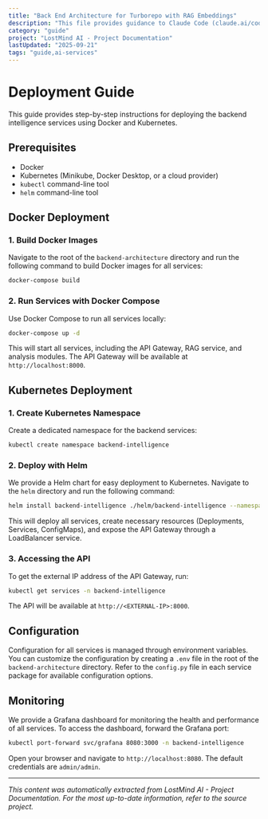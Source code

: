 ```yaml
---
title: "Back End Architecture for Turborepo with RAG Embeddings"
description: "This file provides guidance to Claude Code (claude.ai/code) when working with code in this repository."
category: "guide"
project: "LostMind AI - Project Documentation"
lastUpdated: "2025-09-21"
tags: "guide,ai-services"
---
```


# Deployment Guide

This guide provides step-by-step instructions for deploying the backend intelligence services using Docker and Kubernetes.

## Prerequisites

- Docker
- Kubernetes (Minikube, Docker Desktop, or a cloud provider)
- `kubectl` command-line tool
- `helm` command-line tool

## Docker Deployment

### 1. Build Docker Images

Navigate to the root of the `backend-architecture` directory and run the following command to build Docker images for all services:

```bash
docker-compose build
```

### 2. Run Services with Docker Compose

Use Docker Compose to run all services locally:

```bash
docker-compose up -d
```

This will start all services, including the API Gateway, RAG service, and analysis modules. The API Gateway will be available at `http://localhost:8000`.

## Kubernetes Deployment

### 1. Create Kubernetes Namespace

Create a dedicated namespace for the backend services:

```bash
kubectl create namespace backend-intelligence
```

### 2. Deploy with Helm

We provide a Helm chart for easy deployment to Kubernetes. Navigate to the `helm` directory and run the following command:

```bash
helm install backend-intelligence ./helm/backend-intelligence --namespace backend-intelligence
```

This will deploy all services, create necessary resources (Deployments, Services, ConfigMaps), and expose the API Gateway through a LoadBalancer service.

### 3. Accessing the API

To get the external IP address of the API Gateway, run:

```bash
kubectl get services -n backend-intelligence
```

The API will be available at `http://<EXTERNAL-IP>:8000`.

## Configuration

Configuration for all services is managed through environment variables. You can customize the configuration by creating a `.env` file in the root of the `backend-architecture` directory. Refer to the `config.py` file in each service package for available configuration options.

## Monitoring

We provide a Grafana dashboard for monitoring the health and performance of all services. To access the dashboard, forward the Grafana port:

```bash
kubectl port-forward svc/grafana 8080:3000 -n backend-intelligence
```

Open your browser and navigate to `http://localhost:8080`. The default credentials are `admin/admin`.




---
*This content was automatically extracted from LostMind AI - Project Documentation. For the most up-to-date information, refer to the source project.*

